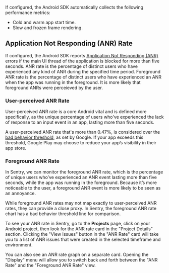 If configured, the Android SDK automatically collects the following performance metrics:

* <PlatformLink to="/performance/instrumentation/automatic-instrumentation/#app-start-instrumentation">Cold and warm app start time</PlatformLink>.
* <PlatformLink to="/performance/instrumentation/automatic-instrumentation/#slow-and-frozen-frames">Slow and frozen frame rendering</PlatformLink>.

## Application Not Responding (ANR) Rate

<Include name="early-adopter-note.mdx" />

If configured, the Android SDK reports [Application Not Responding (ANR)](platforms/android/configuration/app-not-respond/) errors if the main UI thread of the application is blocked for more than five seconds. ANR rate is the percentage of distinct users who have experienced any kind of ANR during the specified time period. Foreground ANR rate is the percentage of distinct users who have experienced an ANR when the app was running in the foreground. It is more likely that foreground ANRs were perceieved by the user.

### User-perceived ANR Rate

User-perceived ANR rate is a core Android vital and is defined more specifically, as the unique percentage of users who've experienced the lack of response to an input event in an app, lasting more than five seconds. 

A user-perceived ANR rate that's more than 0.47%, is considered over the [bad behavior threshold](https://developer.android.com/topic/performance/vitals#what_are_the_bad_behavior_thresholds), as set by Google. If your app exceeds this threshold, Google Play may choose to reduce your app’s visibility in their app store.

### Foreground ANR Rate

In Sentry, we can monitor the foreground ANR rate, which is the percentage of unique users who’ve experienced an ANR event lasting more than five seconds, while the app was running in the foreground. Because it’s more noticeable to the user, a foreground ANR event is more likely to be seen as an annoyance.

While foreground ANR rates may not map exactly to user-perceived ANR rates, they can provide a close proxy. In Sentry, the foreground ANR rate chart has a bad behavior threshold line for comparison.

To see your ANR rate in Sentry, go to the **Projects** page, click on your Android project, then look for the ANR rate card in the "Project Details" section. Clicking the "View Issues" button in the "ANR Rate" card will take you to a list of ANR issues that were created in the selected timeframe and environment. 

You can also see an ANR rate graph on a separate card. Opening the "Display" menu will allow you to switch back and forth between the "ANR Rate" and the "Foreground ANR Rate" view.

